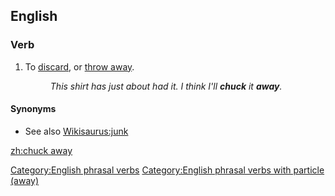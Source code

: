 ==English==

===Verb===
{{head|en|verb}}

# {{cx|transitive|lang=en}} To [[discard]], or [[throw away]].
#: ''This shirt has just about had it. I think I'll '''chuck''' it '''away'''.''

====Synonyms====
* See also [[Wikisaurus:junk]]

[[Category:English phrasal verbs]]
[[Category:English phrasal verbs with particle (away)]]

[[zh:chuck away]]